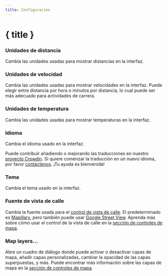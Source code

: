 ```yaml
---
title: Configuración
---
```


<script lang="ts">
</script>

# { title }

### <Ruler size="16" class="inline-block" style="margin-bottom: 2px" /> Unidades de distancia

Cambia las unidades usadas para mostrar distancias en la interfaz.

### <Zap size="16" class="inline-block" style="margin-bottom: 2px" /> Unidades de velocidad

Cambia las unidades usadas para mostrar velocidades en la interfaz.
Puede elegir entre distancia por hora o minutos por distancia, lo cual puede ser más adecuado para actividades de carrera.

### <Thermometer size="16" class="inline-block" style="margin-bottom: 2px" /> Unidades de temperatura

Cambia las unidades usadas para mostrar temperaturas en la interfaz.

### <Languages size="16" class="inline-block" style="margin-bottom: 2px" /> Idioma

Cambia el idioma usado en la interfaz.

<DocsNote>

Puede contribuir añadiendo o mejorando las traducciones en nuestro <a href="https://crowdin.com/project/gpxstudio" target="_blank">proyecto Crowdin</a>.
Si quiere comenzar la traducción en un nuevo idioma, por favor <a href="#contact">contáctenos</a>.
¡Tu ayuda es bienvenida!

</DocsNote>

### <Sun size="16" class="inline-block" style="margin-bottom: 2px" /> Tema

Cambia el tema usado en la interfaz.

### <PersonStanding size="16" class="inline-block" style="margin-bottom: 2px" /> Fuente de vista de calle

Cambia la fuente usada para el [control de vista de calle](../map-controls).
El predeterminado es <a href="https://www.mapillary.com" target="_blank">Mapillary</a>, pero también puede usar <a href="https://www.google.com/streetview/" target="_blank">Google Street View</a>.
Aprenda más sobre cómo usar el control de la vista de calle en la [sección de controles de mapa](../map-controls).

### <Layers size="16" class="inline-block" style="margin-bottom: 2px" /> Map layers...

Abre un cuadro de diálogo donde puede activar o desactivar capas de mapa, añadir capas personalizadas, cambiar la opacidad de las capas superpuestas, y más.
Puede encontrar más información sobre las capas de mapa en la [sección de controles de mapa](../map-controls).
